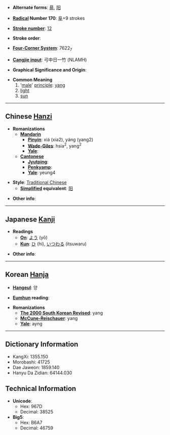 * '''Alternate forms''': [[昜]], [[阳]]

* '''[[Wiktionary:Chinese radical index| Radical]] Number 170''': [[Wiktionary:Chinese radical index 阜|阜]]+9 strokes

* '''[[Wiktionary:Chinese total strokes index|Stroke number]]''': [[Wiktionary:Chinese total strokes index 12|12]]

* '''Stroke order''': 

* '''[[Wiktionary:Chinese four corner index|Four-Corner System]]''': 7622<sub>7</sub>

* '''[[Wiktionary:Chinese Cangjie index|Cangjie input]]''': 弓中日一竹 (NLAMH)

* '''Graphical Significance and Origin''': 

* '''Common Meaning'''
*#'[[male]]' [[principle]]: [[yang]]
*# [[light]]
*# [[sun]]


----

== Chinese [[Hanzi]] ==

* '''Romanizations'''
** '''[[Mandarin]]'''
*** '''[[Pinyin]]''': xiá (xia2), yáng (yang2)
*** '''[[Wade-Giles]]''': hsia<sup>2</sup>, yang<sup>2</sup>
*** '''[[Yale]]''': 
** '''[[Cantonese]]'''
*** '''[[Jyutping]]''':
*** '''[[Penkyamp]]''': 
*** '''[[Yale]]''': yeung4

* '''Style''': [[Traditional Chinese]] 
** '''[[Simplified Chinese|Simplified]] equivalent''': [[阳]]

* '''Other info''': 

----

== Japanese [[Kanji]] ==

* '''Readings'''
** '''[[On]]''': [[よう]] (yō)
** '''[[Kun]]''': [[ひ]] (hi), [[いつわる]] (itsuwaru)

* '''Other info''':  

----

== Korean [[Hanja]] ==

* '''[[Hangeul]]''': 양

* '''[[Eumhun]] reading''': 

* '''Romanizations'''
** '''[[The 2000 South Korean Revised Romanization|The 2000 South Korean Revised]]''': yang
** '''[[McCune-Reischauer]]''': yang
** '''[[Yale]]''': ayng

----

== Dictionary Information ==

* KangXi: 1355.150
* Morobashi: 41725
* Dae Jaweon: 1859.140
* Hanyu Da Zidian: 64144.030

== Technical Information ==

* '''Unicode''':
** Hex: 967D
** Decimal: 38525
* '''Big5''':
** Hex: B6A7
** Decimal: 46759